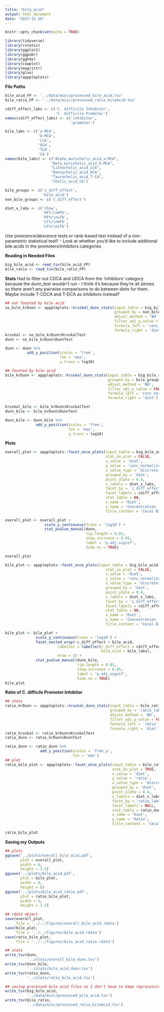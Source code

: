 ```yaml
---
title: "bile_acid"
output: html_document
date: "2023-12-18"
---
```


```r
knitr::opts_chunk$set(echo = TRUE)
```

```r
library(tidyverse)
library(rstatix)
library(ggplot2)
library(ggpubr)
library(ggh4x)
library(cowplot)
library(magrittr)
library(glue)
library(apppleplots)
```

**File Paths**
```r
bile_acid_FP <- '../data/misc/processed_bile_acid.tsv'
bile_ratio_FP <- '../data/misc/processed_ratio_bileAcid.tsv'

cdiff_effect_labs <- c('C. difficile Inhibitor',
                       'C. difficile Promoter')
names(cdiff_effect_labs) <- c('inhibitor',
                              'promoter')

bile_labs <- c('a-MCA',
               'b-MCA',
               'LCA',
               'DCA',
               'TCA',
               'CA')
names(bile_labs) <- c("Alpha_muricholic_acid_a-MCA",
                     "Beta_muricholic_acid_b-MCA",
                     "Lithocholic_acid_LCA", 
                     "Deoxycholic_acid_DCA",
                     "Taurocholic_acid_T-CA",
                     "Cholic_acid_CA")

bile_groups <- c('c_diff_effect',
                 'bile_acid')
non_bile_groups <- c('c_diff_effect')

diet_x_labs <- c('Chow',
                 'HFt/\nHFb',
                 'HFt/\nLFb',
                 'LFt/\nHFb',
                 'LFt/\nLFb')
```

Use prescence/abscence tests or rank-based test instead of a non-parametric statistical test!!
- Look at whether you'd like to include additional bile acids in the promoters/inhibitors categories

**Reading in Needed Files**
```r
big_bile_acid <- read_tsv(bile_acid_FP)
bile_ratio <- read_tsv(bile_ratio_FP)
```
**Stats**
Had to filter out CDCA and UDCA from the 'inhibitors' category because the dunn_test wouldn't run - I think it's because they're all zeroes so there aren't any pairwise comparisons to do between diets for them. Maybe include T-CDCA and T-DCA as inhibitors instead?
```r
## not faceted by bile acid
no_bile_krDunn <- apppleplots::kruskal_dunn_stats(input_table = big_bile_acid,
                                                  grouped_by = non_bile_groups,
                                                  adjust_method = 'BH',
                                                  filter_adj_p_value = FALSE,
                                                  formula_left = 'conc_normalized',
                                                  formula_right = 'diet')
kruskal <- no_bile_krDunn$KruskalTest
dunn <- no_bile_krDunn$DunnTest

dunn <- dunn %>% 
          add_y_position(scales = 'free',
                         fun = 'max',
                         y.trans = log10)

## faceted by bile acid 
bile_krDunn <- apppleplots::kruskal_dunn_stats(input_table = big_bile_acid,
                                               grouped_by = bile_groups,
                                               adjust_method = 'BH',
                                               filter_adj_p_value = FALSE,
                                               formula_left = 'conc_normalized',
                                               formula_right = 'diet')

kruskal_bile <- bile_krDunn$KruskalTest
dunn_bile <- bile_krDunn$DunnTest

dunn_bile <- dunn_bile %>% 
              add_y_position(scales = 'free',
                             fun = 'max',
                             y.trans = log10)
```

**Plots**
```r
overall_plot <- apppleplots::facet_once_plots(input_table = big_bile_acid,
                                              stat_on_plot = FALSE,
                                              x_value = 'diet',
                                              y_value = 'conc_normalized',
                                              x_value_type = 'discrete',
                                              grouped_by = 'diet',
                                              point_alpha = 0.4,
                                              x_labels = diet_x_labs,
                                              facet_by = 'c_diff_effect',
                                              facet_labels = cdiff_effect_labs,
                                              stat_table = NA,
                                              x_name = 'Diet',
                                              y_name = 'Concentration (pmol/mg) (log10)',
                                              title_content = 'Cecal Bile Acid Concentration')

overall_plot <- overall_plot +
                  scale_y_continuous(trans = 'log10') +
                  stat_pvalue_manual(dunn,
                                     tip.length = 0.01,
                                     step.increase = 0.05,
                                     label = 'p.adj.signif',
                                     hide.ns = TRUE)

overall_plot
```

```r
bile_plot <- apppleplots::facet_once_plots(input_table = big_bile_acid,
                                              stat_on_plot = FALSE,
                                              x_value = 'diet',
                                              y_value = 'conc_normalized',
                                              x_value_type = 'discrete',
                                              grouped_by = 'diet',
                                              point_alpha = 0.4,
                                              x_labels = diet_x_labs,
                                              facet_by = 'c_diff_effect',
                                              facet_labels = cdiff_effect_labs,
                                              stat_table = NA,
                                              x_name = 'Diet',
                                              y_name = 'Concentration (pmol/mg) (log10)',
                                              title_content = 'Cecal Bile Acid Concentration')

bile_plot <- bile_plot +
              scale_y_continuous(trans = 'log10') +
              facet_nested_wrap(~c_diff_effect + bile_acid,
                        labeller = labeller(c_diff_effect = cdiff_effect_labs,
                                            bile_acid = bile_labs),
                        nrow = 2) +
              stat_pvalue_manual(dunn_bile,
                                 tip.length = 0.01,
                                 step.increase = 0.05,
                                 label = 'p.adj.signif',
                                 hide.ns = TRUE)
bile_plot
```

**Ratio of C. difficile Promoter:Inhibitor**
```r
## stats
ratio_krDunn <- apppleplots::kruskal_dunn_stats(input_table = bile_ratio,
                                                grouped_by = 'ratio_label',
                                                adjust_method = 'BH',
                                                filter_adj_p_value = FALSE,
                                                formula_left = 'ratio',
                                                formula_right = 'diet')
ratio_kruskal <- ratio_krDunn$KruskalTest
ratio_dunn <- ratio_krDunn$DunnTest

ratio_dunn <- ratio_dunn %>% 
                add_y_position(scales = 'free_y',
                               fun = 'max')
## plot
ratio_bile_plot <- apppleplots::facet_once_plots(input_table = bile_ratio,
                                                 stat_on_plot = TRUE,
                                                 x_value = 'diet',
                                                 y_value = 'ratio',
                                                 x_value_type = 'discrete',
                                                 grouped_by = 'diet',
                                                 point_alpha = 0.4,
                                                 x_labels = diet_x_labs,
                                                 facet_by = 'ratio_label',
                                                 facet_labels = NULL,
                                                 stat_table = ratio_dunn,
                                                 x_name = 'Diet',
                                                 y_name = 'Ratio',
                                                 title_content = 'Cecal Bile Acid Ratio')

ratio_bile_plot
```

**Saving my Outputs**
```r
## plots
ggsave('../plots/overall_bile_acid.pdf',
       plot = overall_plot,
       width = 6,
       height = 3.5)
ggsave('../plots/bile_acid.pdf',
       plot = bile_plot,
       width = 8,
       height = 6)
ggsave('../plots/bile_acid_ratio.pdf',
       plot = ratio_bile_plot,
       width = 5,
       height = 3.5)

## rdata object 
save(overall_plot,
     file = '../../figures/overall_bile_acid.rdata')
save(bile_plot,
     file = '../../figures/bile_acid.rdata')
save(ratio_bile_plot,
     file = '../../figures/bile_acid_ratio.rdata')

## stats
write_tsv(dunn,
          '../stats/overall_bile_dunn.tsv')
write_tsv(dunn_bile,
          '../stats/bile_acid_dunn.tsv')
write_tsv(ratio_dunn,
          '../stats/ratio_bile_acid.tsv')

## saving processed bile acid files so I don't have to keep reprocessing them
write_tsv(big_bile_acid,
          '../data/misc/processed_bile_acid.tsv')
write_tsv(bile_ratio,
          '../data/misc/processed_ratio_bileAcid.tsv')
```



